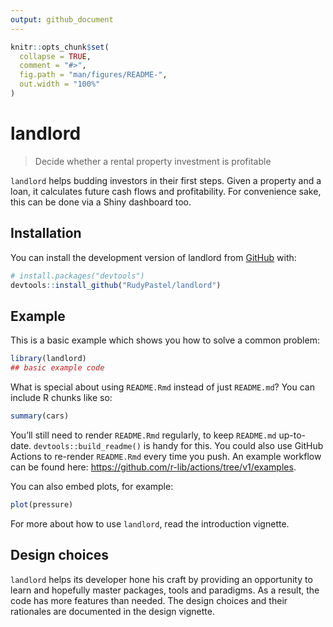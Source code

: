 ```yaml
---
output: github_document
---
```


<!-- README.md is generated from README.Rmd. Please edit that file -->

```r
knitr::opts_chunk$set(
  collapse = TRUE,
  comment = "#>",
  fig.path = "man/figures/README-",
  out.width = "100%"
)
```

# landlord

<!-- badges: start -->
<!-- badges: end -->

> Decide whether a rental property investment is profitable

`landlord` helps budding investors in their first steps. Given a property and a
loan, it calculates future cash flows and profitability. 
For convenience sake, this can be done via a Shiny dashboard too.

## Installation

You can install the development version of landlord from [GitHub](https://github.com/) with:

``` r
# install.packages("devtools")
devtools::install_github("RudyPastel/landlord")
```

## Example

This is a basic example which shows you how to solve a common problem:

```r
library(landlord)
## basic example code
```

What is special about using `README.Rmd` instead of just `README.md`? You can include R chunks like so:

```r
summary(cars)
```

You'll still need to render `README.Rmd` regularly, to keep `README.md` up-to-date. `devtools::build_readme()` is handy for this. You could also use GitHub Actions to re-render `README.Rmd` every time you push. An example workflow can be found here: <https://github.com/r-lib/actions/tree/v1/examples>.

You can also embed plots, for example:

```r
plot(pressure)
```

For more about how to use `landlord`, read the introduction vignette.


## Design choices

`landlord` helps its developer hone his craft by providing an opportunity to
learn and hopefully master packages, tools and paradigms. As a result, the code 
has more features than needed. The design choices and their rationales are
documented in the design vignette.
